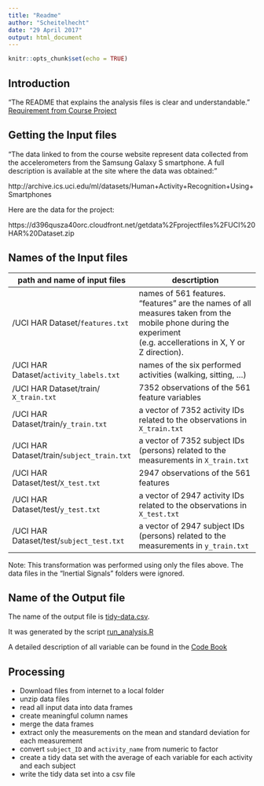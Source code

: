```yaml
---
title: "Readme"
author: "Scheitelhecht"
date: "29 April 2017"
output: html_document
---
```


```r
knitr::opts_chunk$set(echo = TRUE)
```

## Introduction

"The README that explains the analysis files is clear and understandable." [Requirement from Course Project](https://www.coursera.org/learn/data-cleaning/peer/FIZtT/getting-and-cleaning-data-course-project)
 
## Getting the Input files

"The data linked to from the course website represent data collected from the accelerometers from the Samsung Galaxy S smartphone. A full description is available at the site where the data was obtained:"

http://archive.ics.uci.edu/ml/datasets/Human+Activity+Recognition+Using+Smartphones

Here are the data for the project:

https://d396qusza40orc.cloudfront.net/getdata%2Fprojectfiles%2FUCI%20HAR%20Dataset.zip


## Names of the Input files

 | path and name of input files | descrtiption  |
| ----------------------------------| -----------------------------------------------------------|
| /UCI HAR Dataset/`features.txt`| names of  561 features. "features" are the names of all measures taken from the mobile phone during the experiment (e.g.  accellerations in X, Y or Z direction). |
| /UCI HAR Dataset/`activity_labels.txt` | names of the six performed activities (walking, sitting, ...) |
| /UCI HAR Dataset/train/ `X_train.txt`| 7352 observations of the 561 feature variables |
| /UCI HAR Dataset/train/`y_train.txt` | a vector of 7352 activity IDs related  to the observations in `X_train.txt` |
| /UCI HAR Dataset/train/`subject_train.txt` |  a vector of 7352 subject IDs (persons) related to the measurements in `X_train.txt` |
| /UCI HAR Dataset/test/`X_test.txt`| 2947 observations of the 561 features
| /UCI HAR Dataset/test/`y_test.txt` | a vector of 2947 activity IDs related  to the observations in `X_test.txt`
| /UCI HAR Dataset/test/`subject_test.txt` | a vector of 2947 subject IDs (persons) related to the measurements in `y_train.txt`|


Note: This transformation  was performed using only the files above. The data files in the "Inertial Signals" folders were ignored.

## Name of the Output file

The name of the output file is [tidy-data.csv](tidy-data.txt).

It was generated by the script [run_analysis.R](run_analysis.R)

A detailed description of all variable can be found in the [Code Book](CodeBook.html)


##  Processing

* Download files from internet to a local folder
* unzip data files
* read all input data into data frames
* create meaningful column names
* merge the data frames
* extract only the measurements on the mean and standard deviation for each measurement
* convert `subject_ID` and  `activity_name` from numeric to factor
* create a  tidy data set with the average of each variable for each activity and each subject
* write the tidy data set into a csv file
 